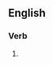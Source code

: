 ==English==

===Verb===
{{head|en|present participle}}

# {{present participle of|prioritise|lang=en|nocat=1}}